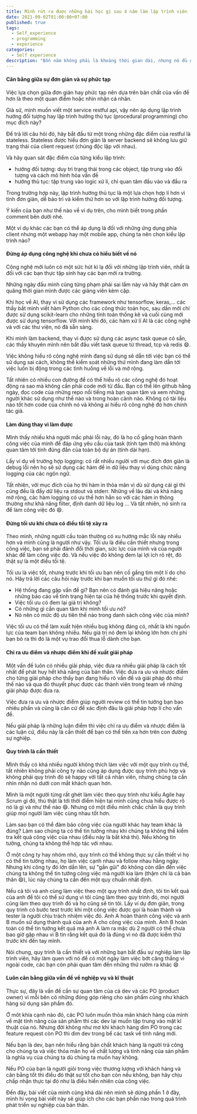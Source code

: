 ```yaml
---
title: Mình rút ra được những bài học gì sau 4 năm làm lập trình viên | Phần 1
date: 2021-09-02T01:00:00+07:00
published: true
tags:
  - Self_experience
  - programming
  - experience
categories:
  - Self experience
description: "Bốn năm không phải là khoảng thời gian dài, nhưng nó đủ để mình cảm nhận và rút ra được những bài học mà mình muốn chia sẻ cho mọi người trong bài viết này. Đây hoàn toàn là những ý kiến cá nhân của mình và mình hi vọng nó sẽ giúp ích cho những bạn đang chuẩn bị, đã và sẽ đi trên con đường lập trình của mình."
---
```


#### Cân bằng giữa sự đơn giản và sự phức tạp

Việc lựa chọn giữa đơn giản hay phức tạp nên dựa trên bản chất của vấn đề hơn là theo một quan điểm hoặc nhìn nhận cá nhân.

Giả sử, mình muốn viết một service restful api, vậy nên áp dụng lập trình hướng đối tượng hay lập trình hướng thủ tục (procedural programming) cho mục đích này?

Để trả lời câu hỏi đó, hãy bắt đầu từ một trong những đặc điểm của restful là stateless. Stateless được hiểu đơn giản là server backend sẽ không lưu giữ trạng thái của client request (chúng độc lập với nhau).

Và hãy quan sát đặc điểm của từng kiểu lập trình:

- hướng đối tượng: duy trì trạng thái trong các object, tập trung vào đối tượng và cách mô hình hóa vấn đề
- hướng thủ tục: tập trung vào logic xử lí, chỉ quan tâm đầu vào và đầu ra

Trong trường hợp này, lập trình hướng thủ tục là một lựa chọn hợp lí hơn vì tính đơn giản, dễ bảo trì và kiểm thử hơn so với lập trình hướng đối tượng.

Ý kiến của bạn như thế nào về ví dụ trên, cho mình biết trong phần comment bên dưới nhé.

Một ví dụ khác các bạn có thể áp dụng là đối với những ứng dụng phía client nhưng một webapp hay một mobile app, chúng ta nên chọn kiểu lập trình nào?

#### Đừng áp dụng công nghệ khi chưa có hiểu biết về nó

Công nghệ mới luôn có một sức hút kì lạ đối với những lập trình viên, nhất là đối với các bạn thực tập sinh hay các bạn mới ra trường.

Những ngày đầu mình cũng từng phạm phải sai lầm này và hãy thật cảm ơn quãng thời gian mình được các giảng viên kèm cặp.

Khi học về AI, thay vì sử dụng các framework như tensorflow, keras,... các thầy bắt mình viết hàm Python cho các công thức toán học, sau dần mới chỉ được sử dụng scikit-learn cho những tính toán thống kê và cuối cùng mới được sử dụng tensorflow. Với mình khi đó, các hàm xử lí AI là các công nghệ và với các thư viện, nó đã sẵn sàng.

Khi mình làm backend, thay vì được sử dụng các async task queue có sẵn, các thầy khuyên mình nên bắt đầu viết task queue từ thread, tcp và redis :smile:.

Việc không hiểu rõ công nghệ mình đang sử dụng sẽ dẫn tới việc bạn có thể sử dụng sai cách, không thể kiểm soát những thứ mình đang làm dẫn tới việc luôn bị động trong các tình huống về lỗi và mở rộng.

Tất nhiên có nhiều con đường để có thể hiểu rõ các công nghệ đó hoạt động ra sao mà không cần phải code mới từ đầu. Bạn có thể lên github hằng ngày, đọc code của những repo nổi tiếng mà bạn quan tâm và xem những người khác sử dụng như thế nào và trong hoàn cảnh nào. Không có tài liệu nào tốt hơn code của chính nó và không ai hiểu rõ công nghệ đó hơn chính tác giả.

#### Làm đúng thay vì làm được

Mình thấy nhiều khá người mắc phải lỗi này, đó là họ cố gắng hoàn thành công việc của mình để đáp ứng yêu cầu của task (tính tạm thời) mà không quan tâm tới tính đúng đắn của toàn bộ dự án (tính dài hạn).

Lấy ví dụ về trường hợp logging: có rất nhiều người với mục đích đơn giản là debug lỗi nên họ sẽ sử dụng các hàm để in dữ liệu thay vì dùng chức năng logging của các ngôn ngữ.

Tất nhiên, với mục đích của họ thì hàm in thỏa mãn vì dù sử dụng cái gì thì cũng đều là đẩy dữ liệu ra stdout và stderr. Những về lâu dài và khả năng mở rộng, các hàm logging có ưu thế hơn hẳn so với các hàm in thông thường như khả năng filter, định danh dữ liệu log ... Và tất nhiên, nó sinh ra để làm công việc đó :smile:.

#### Đừng tối ưu khi chưa có điều tồi tệ xảy ra

Theo mình, những người cầu toàn thường có xu hướng mắc lỗi này nhiều hơn và mình cũng là người như vậy. Tối ưu là điều cần thiết nhưng trong công việc, bạn sẽ phải đánh đổi thời gian, sức lực của mình và của người khác để làm công việc đó. Và nếu việc đó không đem lại lợi ích rõ rệt, đó thật sự là một điều tồi tệ.

Tối ưu là việc tốt, nhưng trước khi tối ưu bạn nên cố gắng tìm một lí do cho nó. Hãy trả lời các câu hỏi này trước khi bạn muốn tối ưu thứ gì đó nhé:

- Hệ thống đang gặp vấn đề gì? Bạn nên có đánh giá hiệu năng hoặc những báo cáo về tình trạng hiện tại của hệ thống trước khi quyết định.
- Việc tối ưu có đem lại giá trị không?
- Có những gì cần quan tâm khi mình tối ưu nó?
- Nó nên có mức độ ưu tiên thế nào trong danh sách công việc của mình?

Việc tối ưu có thể làm xuất hiện nhiều bug không đáng có, nhất là khi nguồn lực của team bạn không nhiều. Nếu giá trị nó đem lại không lớn hơn chi phí bạn bỏ ra thì đó là một vụ trao đổi thua lỗ dành cho bạn.

#### Chỉ ra ưu điểm và nhược điểm khi đề xuất giải pháp

Một vấn đề luôn có nhiều giải pháp, việc đưa ra nhiều giải pháp là cách tốt nhất để phát huy hết khả năng của bản thân. Việc đưa ra ưu và nhược điểm cho từng giải pháp cho thấy bạn đang hiểu rõ vấn đề và giải pháp đó như thế nào và qua đó thuyết phục được các thành viên trong team về những giải pháp được đưa ra.

Việc đưa ra ưu và nhược điểm giúp người review có thể tin tưởng bạn bao nhiêu phần và cũng là căn cứ để xác định đâu là giải pháp hợp lí cho vấn đề.

Nếu giải pháp là những luận điểm thì việc chỉ ra ưu điểm và nhược điểm là các luận cứ, điều này là cần thiết để bạn có thể tiến xa hơn trên con đường sự nghiệp.

#### Quy trình là cần thiết

Mình thấy có khá nhiều người không thích làm việc với một quy trình cụ thể, tất nhiên không phải công ty nào cũng áp dụng được quy trình phù hợp và không phải quy trình đó sẽ happy với tất cả nhân viên, nhưng chúng ta cần nhìn nhận nó dưới con mắt khách quan hơn.

Mình là một người từng rất ghét làm việc theo quy trình như kiểu Agile hay Scrum gì đó, thú thật là tới thời điểm hiện tại mình cũng chưa hiểu được rõ nó là gì và như thế nào :smile:. Nhưng có một điều mình chắc chắn là quy trình giúp mọi người làm việc cùng nhau tốt hơn.

Làm sao bạn có thể đảm bảo công việc của người khác hay team khác là đúng? Làm sao chúng ta có thể tin tưởng nhau khi chúng ta không thể kiểm tra kết quả công việc của nhau (điều này là bất khả thi). Nếu không tin tưởng, chúng ta không thể hợp tác với nhau.

Ở một công ty hay nhóm nhỏ, quy trình có thể không thực sự cần thiết vì họ có thể tin tưởng nhau, họ làm việc cạnh nhau và follow nhau hằng ngày. Nhưng khi công ty đó lớn dần lên, sự "gần gũi" đó không còn dẫn đến việc chúng ta không thể tin tưởng công việc mà người kia làm (thậm chí là cả bản thân :smile:), lúc này chúng ta cần đến một quy chuẩn nhất định.

Nếu cả tôi và anh cùng làm việc theo một quy trình nhất định, tôi tin kết quả của anh để tôi có thể sử dụng vì tôi cũng làm theo quy trình đó, mọi người cũng làm theo quy trình đó và họ cũng sẽ tin tôi. Lấy ví dụ đơn giản, trong quy trình có bước test trước khi một công việc được gọi là hoàn thành và tester là người chịu trách nhiệm việc đó. Anh A hoàn thành công việc và anh B muốn sử dụng thành quả của anh A cho công việc của mình. Anh B hoàn toàn có thể tin tưởng kết quả mà anh A làm ra mặc dù 2 người có thể chưa bao giờ gặp nhau vì B tin rằng kết quả đó là đúng vì nó đã được kiểm thử trước khi đến tay mình.

Nói chung, quy trình là cần thiết và với những bạn bắt đầu sự nghiệp làm lập trình viên, hãy làm quen với nó để có một ngày làm việc bớt căng thẳng vì ngoài code, các bạn còn phải quan tâm đến những thứ rườm ra khác :smile:

#### Luôn cân bằng giữa vấn đề về nghiệp vụ và kĩ thuật

Thực sự, đây là vấn đề cần sự quan tâm của cả dev và các PO (product owner) vì mỗi bên có những đóng góp riêng cho sản phẩm cũng như khách hàng sử dụng sản phẩm đó.

Ở môt khía cạnh nào đó, các PO luôn muốn thỏa mãn khách hàng của mình về mặt tính năng của sản phẩm thì các dev lại muốn tập trung vào mặt kĩ thuật của nó. Nhưng đời không như mơ khi khách hàng dìm PO trong các feature request còn PO thì dìm dev trong bể các task về tính năng mới.

Nếu bạn là dev, bạn nên hiểu rằng bản chất khách hàng là người trả công cho chúng ta và việc thỏa mãn họ về chất lượng và tính năng của sản phẩm là nghĩa vụ của chúng ta dù chúng ta muốn hay không.

Nếu PO của bạn là người giỏi trong việc thương lượng với khách hàng và cân bằng tốt thì điều đó thật sự tốt cho bạn còn nếu không, bạn hãy chịu chấp nhận thực tại đó như là điều hiển nhiên của công việc.

Đến đây, bài viết của mình cũng khá dài nên mình sẽ dừng phần 1 ở đây, mình hi vọng bài viết này sẽ giúp ích cho các bạn phần nào trong quá trình phát triển sự nghiệp của bản thân.
